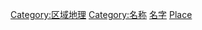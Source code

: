 {{Catnav|頁面分類|地理}}
{{catdiffuse}}

{{catmore|地名}}
{{Commonscat|Place names}}

[[Category:区域地理|Category:区域地理]]
[[Category:名称|Category:名称]]
[[Category:地方|名字]]
[[Category:地理資料與資訊|Place]]